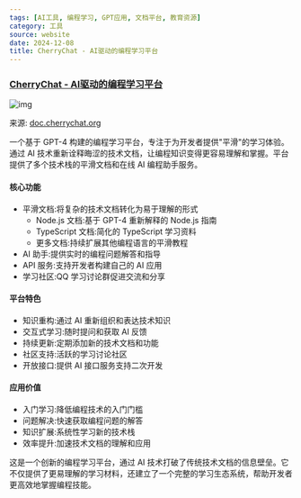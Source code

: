 ```yaml
---
tags: [AI工具, 编程学习, GPT应用, 文档平台, 教育资源]
category: 工具
source: website
date: 2024-12-08
title: CherryChat - AI驱动的编程学习平台
---
```


### [CherryChat - AI驱动的编程学习平台](https://doc.cherrychat.org/)

![img](https://img.mengpeng.tech/i/2024/12/07/67544668c0242.webp)

来源: [doc.cherrychat.org](https://doc.cherrychat.org/)

一个基于 GPT-4 构建的编程学习平台，专注于为开发者提供"平滑"的学习体验。通过 AI 技术重新诠释晦涩的技术文档，让编程知识变得更容易理解和掌握。平台提供了多个技术栈的平滑文档和在线 AI 编程助手服务。

#### 核心功能
- 平滑文档:将复杂的技术文档转化为易于理解的形式
  - Node.js 文档:基于 GPT-4 重新解释的 Node.js 指南
  - TypeScript 文档:简化的 TypeScript 学习资料
  - 更多文档:持续扩展其他编程语言的平滑教程
- AI 助手:提供实时的编程问题解答和指导
- API 服务:支持开发者构建自己的 AI 应用
- 学习社区:QQ 学习讨论群促进交流和分享

#### 平台特色
- 知识重构:通过 AI 重新组织和表达技术知识
- 交互式学习:随时提问和获取 AI 反馈
- 持续更新:定期添加新的技术文档和功能
- 社区支持:活跃的学习讨论社区
- 开放接口:提供 AI 接口服务支持二次开发

#### 应用价值
- 入门学习:降低编程技术的入门门槛
- 问题解决:快速获取编程问题的解答
- 知识扩展:系统性学习新的技术栈
- 效率提升:加速技术文档的理解和应用

这是一个创新的编程学习平台，通过 AI 技术打破了传统技术文档的信息壁垒。它不仅提供了更易理解的学习材料，还建立了一个完整的学习生态系统，帮助开发者更高效地掌握编程技能。 